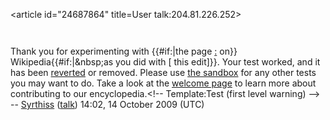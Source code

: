 <article id="24687864" title=User talk:204.81.226.252>
	<talkpage id="24687864" title="User talk:204.81.226.252">
{{schoolip|New Brunswick Department of Education, CA}}

Thank you for experimenting with {{#if:|the page [[:]] on}} Wikipedia{{#if:|&amp;nbsp;as you did with [{{{diff}}} this edit]}}. Your test worked, and it has been [[Help:Reverting|reverted]] or removed. Please use [[Wikipedia:Sandbox|the sandbox]] for any other tests you may want to do. Take a look at the [[Wikipedia:Introduction|welcome page]] to learn more about contributing to our encyclopedia.&lt;!-- Template:Test (first level warning) --&gt; -- [[User:Syrthiss|Syrthiss]] ([[User talk:Syrthiss|talk]]) 14:02, 14 October 2009 (UTC)
	</talkpage>
</article>